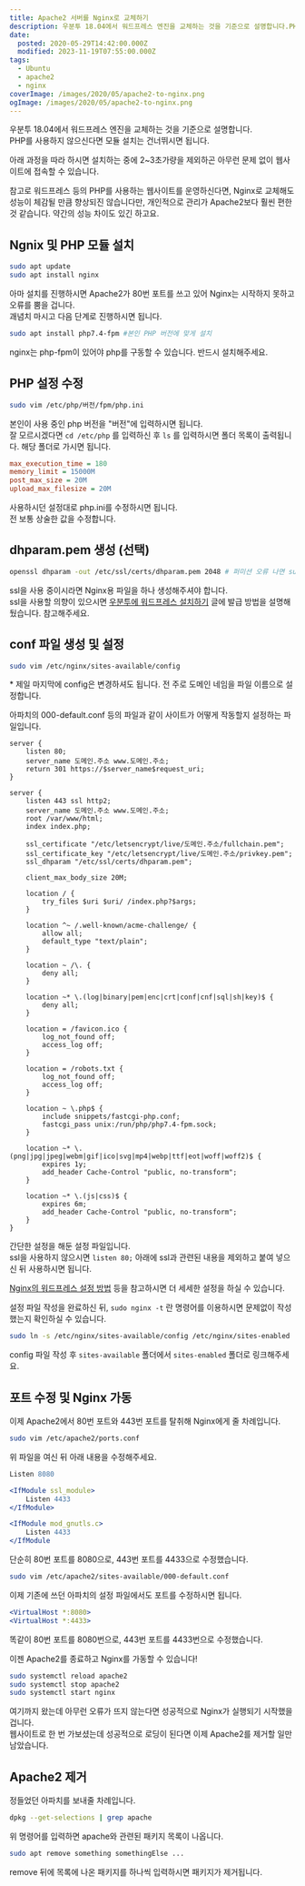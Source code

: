 ```yaml
---
title: Apache2 서버를 Nginx로 교체하기
description: 우분투 18.04에서 워드프레스 엔진을 교체하는 것을 기준으로 설명합니다.PHP를 사용하지 않으신다면 모듈 설치는 건너뛰시면 됩니다. 아래 과정을 따라 하시면 설치하는 중에 2~3초가량을 제외하곤 아무런 문제 없이 웹사이트에 접속할 수 있습니다. 참고로 워드프레스 등의 PHP를 사용하는 웹사이트를 운영하신다면, Nginx로 교체해도 성능이 체감될 만큼 향상되진 않습니다만, 개인적으로 관리가 Apache2보다 훨씬 편한 것 같습니다. 약간의 성능 차이도 있긴 하고요.
date:
  posted: 2020-05-29T14:42:00.000Z
  modified: 2023-11-19T07:55:00.000Z
tags:
  - Ubuntu
  - apache2
  - nginx
coverImage: /images/2020/05/apache2-to-nginx.png
ogImage: /images/2020/05/apache2-to-nginx.png
---
```


우분투 18.04에서 워드프레스 엔진을 교체하는 것을 기준으로 설명합니다.  
PHP를 사용하지 않으신다면 모듈 설치는 건너뛰시면 됩니다.

아래 과정을 따라 하시면 설치하는 중에 2\~3초가량을 제외하곤 아무런 문제 없이 웹사이트에 접속할 수 있습니다.

참고로 워드프레스 등의 PHP를 사용하는 웹사이트를 운영하신다면, Nginx로 교체해도 성능이 체감될 만큼 향상되진 않습니다만, 개인적으로 관리가 Apache2보다 훨씬 편한 것 같습니다. 약간의 성능 차이도 있긴 하고요.

## Ngnix 및 PHP 모듈 설치

```bash
sudo apt update
sudo apt install nginx
```

아마 설치를 진행하시면 Apache2가 80번 포트를 쓰고 있어 Nginx는 시작하지 못하고 오류를 뿜을 겁니다.  
괘념치 마시고 다음 단계로 진행하시면 됩니다.

```bash
sudo apt install php7.4-fpm #본인 PHP 버전에 맞게 설치
```

nginx는 php-fpm이 있어야 php를 구동할 수 있습니다. 반드시 설치해주세요.

## PHP 설정 수정

```bash
sudo vim /etc/php/버전/fpm/php.ini
```

본인이 사용 중인 php 버전을 "버전"에 입력하시면 됩니다.  
잘 모르시겠다면 `cd /etc/php` 를 입력하신 후 `ls` 를 입력하시면 폴더 목록이 출력됩니다. 해당 폴더로 가시면 됩니다.

```ini
max_execution_time = 180
memory_limit = 15000M
post_max_size = 20M
upload_max_filesize = 20M
```

사용하시던 설정대로 php.ini를 수정하시면 됩니다.  
전 보통 상술한 값을 수정합니다.

## dhparam.pem 생성 (선택)

```bash
openssl dhparam -out /etc/ssl/certs/dhparam.pem 2048 # 퍼미션 오류 나면 sudo로 실행
```

ssl을 사용 중이시라면 Nginx용 파일을 하나 생성해주셔야 합니다.  
ssl을 사용할 의향이 있으시면 [우분투에 워드프레스 설치하기](/web/tips/%ec%9a%b0%eb%b6%84%ed%88%ac%ec%97%90-%ec%9b%8c%eb%93%9c%ed%94%84%eb%a0%88%ec%8a%a4-%ec%84%a4%ec%b9%98%ed%95%98%ea%b8%b0) 글에 발급 방법을 설명해뒀습니다. 참고해주세요.

## conf 파일 생성 및 설정

```bash
sudo vim /etc/nginx/sites-available/config
```

\* 제일 마지막에 config은 변경하셔도 됩니다. 전 주로 도메인 네임을 파일 이름으로 설정합니다.

아파치의 000-default.conf 등의 파일과 같이 사이트가 어떻게 작동할지 설정하는 파일입니다.

```nginx
server {
    listen 80;
    server_name 도메인.주소 www.도메인.주소;
    return 301 https://$server_name$request_uri;
}

server {
    listen 443 ssl http2;
    server_name 도메인.주소 www.도메인.주소;
    root /var/www/html;
    index index.php;

    ssl_certificate "/etc/letsencrypt/live/도메인.주소/fullchain.pem";
    ssl_certificate_key "/etc/letsencrypt/live/도메인.주소/privkey.pem";
    ssl_dhparam "/etc/ssl/certs/dhparam.pem";

    client_max_body_size 20M;

    location / {
        try_files $uri $uri/ /index.php?$args;
    }

    location ^~ /.well-known/acme-challenge/ {
        allow all;
        default_type "text/plain";
    }

    location ~ /\. {
        deny all;
    }

    location ~* \.(log|binary|pem|enc|crt|conf|cnf|sql|sh|key)$ {
        deny all;
    }

    location = /favicon.ico {
        log_not_found off;
        access_log off;
    }

    location = /robots.txt {
        log_not_found off;
        access_log off;
    }

    location ~ \.php$ {
        include snippets/fastcgi-php.conf;
        fastcgi_pass unix:/run/php/php7.4-fpm.sock;
    }

    location ~* \.(png|jpg|jpeg|webm|gif|ico|svg|mp4|webp|ttf|eot|woff|woff2)$ {
        expires 1y;
        add_header Cache-Control "public, no-transform";
    }

    location ~* \.(js|css)$ {
        expires 6m;
        add_header Cache-Control "public, no-transform";
    }
}
```

간단한 설정을 해둔 설정 파일입니다.  
ssl을 사용하지 않으시면 `listen 80;` 아래에 ssl과 관련된 내용을 제외하고 붙여 넣으신 뒤 사용하시면 됩니다.

[Nginx의 워드프레스 설정 방법](https://www.nginx.com/resources/wiki/start/topics/recipes/wordpress/) 등을 참고하시면 더 세세한 설정을 하실 수 있습니다.

설정 파일 작성을 완료하신 뒤, `sudo nginx -t` 란 명령어를 이용하시면 문제없이 작성했는지 확인하실 수 있습니다.

```bash
sudo ln -s /etc/nginx/sites-available/config /etc/nginx/sites-enabled
```

config 파일 작성 후 `sites-available` 폴더에서 `sites-enabled` 폴더로 링크해주세요.

## 포트 수정 및 Nginx 가동

이제 Apache2에서 80번 포트와 443번 포트를 탈취해 Nginx에게 줄 차례입니다.

```bash
sudo vim /etc/apache2/ports.conf
```

위 파일을 여신 뒤 아래 내용을 수정해주세요.

```apache
Listen 8080

<IfModule ssl_module>
    Listen 4433
</IfModule>

<IfModule mod_gnutls.c>
    Listen 4433
</IfModule
```

단순히 80번 포트를 8080으로, 443번 포트를 4433으로 수정했습니다.

```bash
sudo vim /etc/apache2/sites-available/000-default.conf
```

이제 기존에 쓰던 아파치의 설정 파일에서도 포트를 수정하시면 됩니다.

```apache
<VirtualHost *:8080>
<VirtualHost *:4433>
```

똑같이 80번 포트를 8080번으로, 443번 포트를 4433번으로 수정했습니다.

이젠 Apache2를 종료하고 Nginx를 가동할 수 있습니다!

```bash
sudo systemctl reload apache2
sudo systemctl stop apache2
sudo systemctl start nginx
```

여기까지 왔는데 아무런 오류가 뜨지 않는다면 성공적으로 Nginx가 실행되기 시작했을 겁니다.  
웹사이트로 한 번 가보셨는데 성공적으로 로딩이 된다면 이제 Apache2를 제거할 일만 남았습니다.

## Apache2 제거

정들었던 아파치를 보내줄 차례입니다.

```bash
dpkg --get-selections | grep apache
```

위 명령어를 입력하면 apache와 관련된 패키지 목록이 나옵니다.

```bash
sudo apt remove something somethingElse ...
```

remove 뒤에 목록에 나온 패키지를 하나씩 입력하시면 패키지가 제거됩니다.